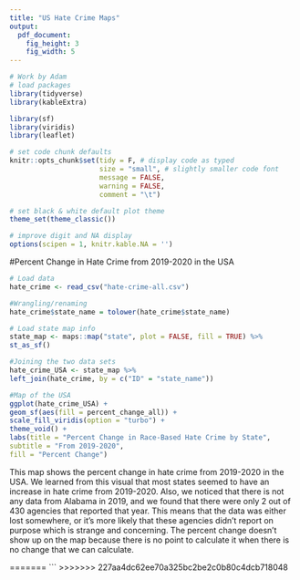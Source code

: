```yaml
---
title: "US Hate Crime Maps"
output: 
  pdf_document:
    fig_height: 3
    fig_width: 5
---
```


```r
# Work by Adam
# load packages
library(tidyverse)
library(kableExtra)

library(sf)
library(viridis)
library(leaflet)

# set code chunk defaults
knitr::opts_chunk$set(tidy = F, # display code as typed
                      size = "small", # slightly smaller code font
                      message = FALSE,
                      warning = FALSE,
                      comment = "\t") 

# set black & white default plot theme
theme_set(theme_classic()) 

# improve digit and NA display 
options(scipen = 1, knitr.kable.NA = '')
```

#Percent Change in Hate Crime from 2019-2020 in the USA
```r
# Load data
hate_crime <- read_csv("hate-crime-all.csv")

#Wrangling/renaming
hate_crime$state_name = tolower(hate_crime$state_name)

# Load state map info
state_map <- maps::map("state", plot = FALSE, fill = TRUE) %>%
st_as_sf()

#Joining the two data sets
hate_crime_USA <- state_map %>%
left_join(hate_crime, by = c("ID" = "state_name"))

#Map of the USA
ggplot(hate_crime_USA) +
geom_sf(aes(fill = percent_change_all)) +
scale_fill_viridis(option = "turbo") +
theme_void() +
labs(title = "Percent Change in Race-Based Hate Crime by State",
subtitle = "From 2019-2020",
fill = "Percent Change")
```
This map shows the percent change in hate crime from 2019-2020 in the USA. We learned from this visual that most states seemed to have an increase in hate crime from 2019-2020. Also, we noticed that there is not any data from Alabama in 2019, and we found that there were only 2 out of 430 agencies that reported that year. This means that the data was either lost somewhere, or it's more likely that these agencies didn't report on purpose which is strange and concerning. The percent change doesn't show up on the map because there is no point to calculate it when there is no change that we can calculate.

=======
```
>>>>>>> 227aa4dc62ee70a325bc2be2c0b80c4dcb718048
